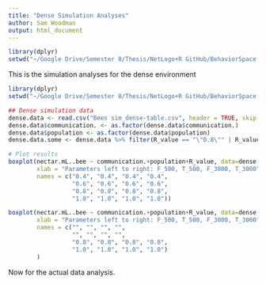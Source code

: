 ```yaml
---
title: "Dense Simulation Analyses"
author: Sam Woodman
output: html_document
---
```


```r
library(dplyr)
setwd("~/Google Drive/Semester 8/Thesis/NetLogo+R GitHub/BehaviorSpace Data/Colony Simulations/")
```

This is the simulation analyses for the dense environment

```r
library(dplyr)
setwd("~/Google Drive/Semester 8/Thesis/NetLogo+R GitHub/BehaviorSpace Data/Colony Simulations/")

## Dense simulation data
dense.data <- read.csv("Bees sim_dense-table.csv", header = TRUE, skip = 6)[c(1:6,14,15,17:20,23:28)]
dense.data$communication. <- as.factor(dense.data$communication.)
dense.data$population <- as.factor(dense.data$population)
dense.data.some <- dense.data %>% filter(R_value == "\"0.8\"" | R_value == "\"1.0\"")

# Plot results
boxplot(nectar.mL..bee ~ communication.+population+R_value, data=dense.data, ylab = "Nectar(mL)/bee", 
        xlab = "Parameters left to right: F_500, T_500, F_3000, T_3000", 
        names = c("0.4", "0.4", "0.4", "0.4",
                  "0.6", "0.6", "0.6", "0.6",
                  "0.8", "0.8", "0.8", "0.8",
                  "1.0", "1.0", "1.0", "1.0"))

boxplot(nectar.mL..bee ~ communication.+population+R_value, data=dense.data.some, ylab = "Nectar(mL)/bee", 
        xlab = "Parameters left to right: F_500, T_500, F_3000, T_3000", 
        names = c("", "", "", "", 
                  "", "", "", "", 
                  "0.8", "0.8", "0.8", "0.8",
                  "1.0", "1.0", "1.0", "1.0")
        )

```

Now for the actual data analysis.

```r
```

